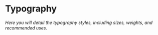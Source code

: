 
<Meta title="Design System/Tokens/Design/Typography" />

# Typography

_Here you will detail the typography styles, including sizes, weights, and recommended uses._
